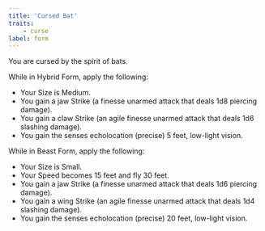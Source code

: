 ```yaml
---
title: 'Cursed Bat'
traits:
    - curse
label: form
---
```


You are cursed by the spirit of bats.

While in Hybrid Form, apply the following:

-   Your Size is Medium.
-   You gain a jaw Strike (a finesse unarmed attack that deals 1d8 piercing damage).
-   You gain a claw Strike (an agile finesse unarmed attack that deals 1d6 slashing damage).
-   You gain the senses echolocation (precise) 5 feet, low-light vision.

While in Beast Form, apply the following:

-   Your Size is Small.
-   Your Speed becomes 15 feet and fly 30 feet.
-   You gain a jaw Strike (a finesse unarmed attack that deals 1d6 piercing damage).
-   You gain a wing Strike (an agile finesse unarmed attack that deals 1d4 slashing damage).
-   You gain the senses echolocation (precise) 20 feet, low-light vision.
